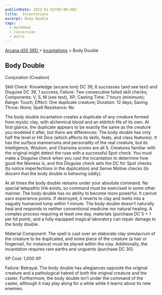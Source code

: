 ```yaml
---
publishDate: 2023-01-02T00:00:00Z
title:  Incantations
excerpt: Body Double
tags:
  - markdown
  - conversion
  - Astro
---
```


[ Arcana d20 SRD ](/#arcanaD20) > [ Incantations](arcana-d20-srd-incantations-index) > Body Double

##  Body Double

Conjuration (Creation)

Skill Check: Knowledge (arcane lore) DC 39, 6 successes (and see text) and
Disguise DC 39, 1 success; Failure: Two consecutive failed skill checks;
Components: V, S, M (see text), XP; Casting Time: 7 hours (minimum); Range:
Touch; Effect: One duplicate creature; Duration: 12 days; Saving Throw: None;
Spell Resistance: No

The body double incantation creates a duplicate of any creature formed from
mystic clay, with alchemical blood and an eldritch life of its own. At first
glance, the duplicate appears to be exactly the same as the creature you
modeled it after, but there are differences: The body double has only half the
level or Hit Dice (which affects its skills, feats, and class features). It
has the surface mannerisms and personality of the real creature, but its
Intelligence, Wisdom, and Charisma scores are all 5. Creatures familiar with
the original might detect the ruse with a successful Spot check. You must make
a Disguise check when you cast the incantation to determine how good the
likeness is, and this Disguise check sets the DC for Spot checks (to notice
imperfections in the duplication) and Sense Motive checks (to discern that the
body double is behaving oddly).

At all times the body double remains under your absolute command. No special
telepathic link exists, so command must be exercised in some other manner. The
body double has no ability to become more powerful. It cannot earn experience
points. If destroyed, it reverts to clay and melts into a vaguely humanoid
lump within 1 minute. The body double doesn’t naturally heal and responds to
neither conventional medicine nor natural healing. A complex process requiring
at least one day, materials (purchase DC 5 + 1 per hit point), and a fully
equipped magical laboratory can repair damage to the body double.

Material Component: The spell is cast over an elaborate clay simulacrum of the
creature to be duplicated, and some piece of the creature (a hair or
fingernail, for instance) must be placed within the clay. Additionally, the
incantation requires rare earths and unguents (purchase DC 30).

XP Cost: 1,000 XP.

Failure: Betrayal. The body double has allegiances opposite the original
creature and a pathological hatred of both the original creature and the
caster. Furthermore, the body double isn’t under the command of the caster,
although it may play along for a while while it learns about its new enemies.

